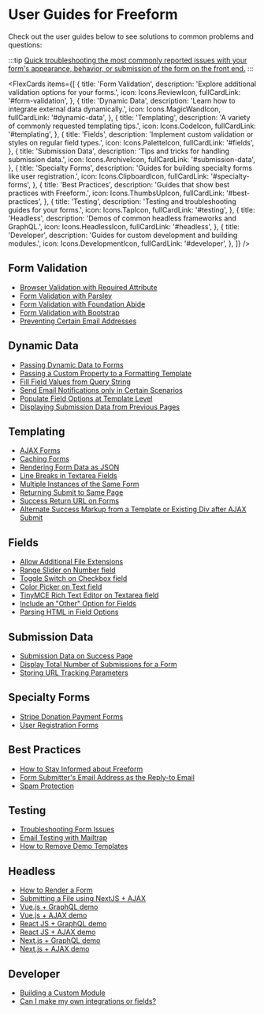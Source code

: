 

# User Guides for Freeform

Check out the user guides below to see solutions to common problems and questions:

:::tip
[Quick troubleshooting the most commonly reported issues with your form's appearance, behavior, or submission of the form on the front end.](./testing/troubleshooting-form-issues.mdx)
:::

<FlexCards
  items={[
    {
      title: 'Form Validation',
      description: 'Explore additional validation options for your forms.',
      icon: Icons.ReviewIcon,
      fullCardLink: '#form-validation',
    },
    {
      title: 'Dynamic Data',
      description: 'Learn how to integrate external data dynamically.',
      icon: Icons.MagicWandIcon,
      fullCardLink: '#dynamic-data',
    },
    {
      title: 'Templating',
      description: 'A variety of commonly requested templating tips.',
      icon: Icons.CodeIcon,
      fullCardLink: '#templating',
    },
    {
      title: 'Fields',
      description:
        'Implement custom validation or styles on regular field types.',
      icon: Icons.PaletteIcon,
      fullCardLink: '#fields',
    },
    {
      title: 'Submission Data',
      description: 'Tips and tricks for handling submission data.',
      icon: Icons.ArchiveIcon,
      fullCardLink: '#submission-data',
    },
    {
      title: 'Specialty Forms',
      description:
        'Guides for building specialty forms like user registration.',
      icon: Icons.ClipboardIcon,
      fullCardLink: '#specialty-forms',
    },
    {
      title: 'Best Practices',
      description: 'Guides that show best practices with Freeform.',
      icon: Icons.ThumbsUpIcon,
      fullCardLink: '#best-practices',
    },
    {
      title: 'Testing',
      description: 'Testing and troubleshooting guides for your forms.',
      icon: Icons.TapIcon,
      fullCardLink: '#testing',
    },
    {
      title: 'Headless',
      description: 'Demos of common headless frameworks and GraphQL.',
      icon: Icons.HeadlessIcon,
      fullCardLink: '#headless',
    },
    {
      title: 'Developer',
      description: 'Guides for custom development and building modules.',
      icon: Icons.DevelopmentIcon,
      fullCardLink: '#developer',
    },
  ]}
/>

## Form Validation

- [Browser Validation with Required Attribute](form-validation/required-attribute.mdx)
- [Form Validation with Parsley](form-validation/form-validation-with-parsley.mdx)
- [Form Validation with Foundation Abide](form-validation/form-validation-with-foundation-abide.mdx)
- [Form Validation with Bootstrap](form-validation/form-validation-with-bootstrap.mdx)
- [Preventing Certain Email Addresses](form-validation/preventing-email-addresses.mdx)

## Dynamic Data

- [Passing Dynamic Data to Forms](dynamic-data/passing-dynamic-data-to-forms.mdx)
- [Passing a Custom Property to a Formatting Template](dynamic-data/passing-custom-property-to-formatting-template.mdx)
- [Fill Field Values from Query String](dynamic-data/fill-field-values-from-query-string.mdx)
- [Send Email Notifications only in Certain Scenarios](dynamic-data/email-notifications-certain-scenarios.mdx)
- [Populate Field Options at Template Level](dynamic-data/populate-field-options-at-template-level.mdx)
- [Displaying Submission Data from Previous Pages](dynamic-data/displaying-submission-data-from-previous-pages.mdx)

## Templating

- [AJAX Forms](./templating/ajax-forms.mdx)
- [Caching Forms](./templating/caching-forms.mdx)
- [Rendering Form Data as JSON](./templating/rendering-form-data-as-json.mdx)
- [Line Breaks in Textarea Fields](./templating/line-breaks-in-textarea-fields.md)
- [Multiple Instances of the Same Form](./templating/multiple-instances-of-same-form.md)
- [Returning Submit to Same Page](./templating/return-same-page.md)
- [Success Return URL on Forms](./templating/success-return-on-forms.mdx)
- [Alternate Success Markup from a Template or Existing Div after AJAX Submit](./templating/ajax-return-loads-success.mdx)

## Fields

- [Allow Additional File Extensions](./fields/allow-additional-file-extensions.mdx)
- [Range Slider on Number field](./fields/range-slider-number.mdx)
- [Toggle Switch on Checkbox field](./fields/toggle-switch-checkbox.mdx)
- [Color Picker on Text field](./fields/color-picker-text.mdx)
- [TinyMCE Rich Text Editor on Textarea field](./fields/tinymce-editor-textarea.mdx)
- [Include an "Other" Option for Fields](./fields/other-option-for-fields.mdx)
- [Parsing HTML in Field Options](./fields/parsing-html-in-field-options.mdx)

## Submission Data

- [Submission Data on Success Page](./submission-data/submission-data-success.md)
- [Display Total Number of Submissions for a Form](./submission-data/total-number-of-submissions-for-form.md)
- [Storing URL Tracking Parameters](./submission-data/storing-url-tracking-parameters.mdx)

## Specialty Forms

- [Stripe Donation Payment Forms](./speciality-forms/stripe-donation-payment.mdx)
- [User Registration Forms](./speciality-forms/user-registration.mdx)

## Best Practices

- [How to Stay Informed about Freeform](./best-practices/stay-informed.mdx)
- [Form Submitter's Email Address as the Reply-to Email](./best-practices/admin-notifications-replyto-submitter.mdx)
- [Spam Protection](./best-practices/spam-protection.mdx)

## Testing

- [Troubleshooting Form Issues](./testing/troubleshooting-form-issues.mdx)
- [Email Testing with Mailtrap](./testing/email-testing-mailtrap.mdx)
- [How to Remove Demo Templates](./testing/remove-demo-templates.mdx)

## Headless

- [How to Render a Form](../headless/graphql/#how-to-render-a-form)
- [Submitting a File using NextJS + AJAX](./headless/submitting-a-file-with-nextjs.mdx)
- [Vue.js + GraphQL demo](./headless/vuejs.mdx)
- [Vue.js + AJAX demo](./headless/vuejs.mdx)
- [React JS + GraphQL demo](./headless/reactjs.mdx)
- [React JS + AJAX demo](./headless/reactjs.mdx)
- [Next.js + GraphQL demo](./headless/nextjs.mdx)
- [Next.js + AJAX demo](./headless/nextjs.mdx)

## Developer

- [Building a Custom Module](./developer/building-a-custom-module.mdx)
- [Can I make my own integrations or fields?](./developer/custom-integrations.mdx)
